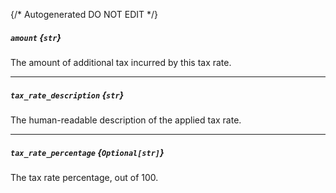 {/* Autogenerated DO NOT EDIT  */}
##### `amount` *{`str`}*
The amount of additional tax incurred by this tax rate.

---
##### `tax_rate_description` *{`str`}*
The human-readable description of the applied tax rate.

---
##### `tax_rate_percentage` *{`Optional[str]`}*
The tax rate percentage, out of 100.

